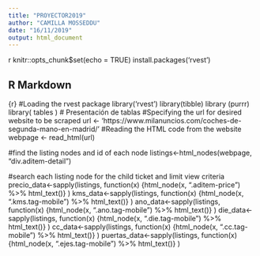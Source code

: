 ```yaml
---
title: "PROYECTOR2019"
author: "CAMILLA MOSSEDDU"
date: "16/11/2019"
output: html_document
---
```


{r setup, include=FALSE}
knitr::opts_chunk$set(echo = TRUE)
install.packages('rvest')



## R Markdown


{r}
#Loading the rvest package
library('rvest')
library(tibble)
library (purrr)
library( tables ) # Presentación de tablas 
#Specifying the url for desired website to be scraped
url <- 'https://www.milanuncios.com/coches-de-segunda-mano-en-madrid/'
#Reading the HTML code from the website
webpage <- read_html(url)


#find the listing nodes and id of each node
listings<-html_nodes(webpage, "div.aditem-detail")

#search each listing node for the child ticket and limit view criteria
precio_data<-sapply(listings, function(x) {html_node(x, ".aditem-price") %>% html_text()} ) 
kms_data<-sapply(listings, function(x) {html_node(x, ".kms.tag-mobile") %>% html_text()} ) 
ano_data<-sapply(listings, function(x) {html_node(x, ".ano.tag-mobile") %>% html_text()} ) 
die_data<-sapply(listings, function(x) {html_node(x, ".die.tag-mobile") %>% html_text()} ) 
cc_data<-sapply(listings, function(x) {html_node(x, ".cc.tag-mobile") %>% html_text()} )
puertas_data<-sapply(listings, function(x) {html_node(x, ".ejes.tag-mobile") %>% html_text()} )